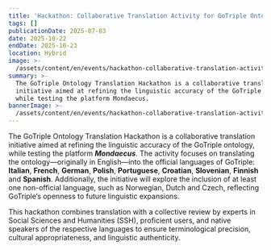 ```yaml
---
title: 'Hackathon: Collaborative Translation Activity for GoTriple Ontology'
tags: []
publicationDate: 2025-07-03
date: 2025-10-22
endDate: 2025-10-23
location: Hybrid
image: >-
  /assets/content/en/events/hackathon-collaborative-translation-activity-for-go-triple-ontology/image.jpg
summary: >-
  The GoTriple Ontology Translation Hackathon is a collaborative translation
  initiative aimed at refining the linguistic accuracy of the GoTriple ontology,
  while testing the platform Mondaecus. 
bannerImage: >-
  /assets/content/en/events/hackathon-collaborative-translation-activity-for-go-triple-ontology/bannerImage.png
---
```

The GoTriple Ontology Translation Hackathon is a collaborative translation initiative aimed at refining the linguistic accuracy of the GoTriple ontology, while testing the platform ***Mondaecus***. The activity focuses on translating the ontology—originally in English—into the official languages of GoTriple: **Italian**, **French**, **German**, **Polish**, **Portuguese**, **Croatian**, **Slovenian**, **Finnish** and **Spanish**. Additionally, the initiative will explore the inclusion of at least one non-official language, such as Norwegian, Dutch and Czech, reflecting GoTriple’s openness to future linguistic expansions.



This hackathon combines translation with a collective review by experts in Social Sciences and Humanities (SSH), proficient users, and native speakers of the respective languages to ensure terminological precision, cultural appropriateness, and linguistic authenticity.
